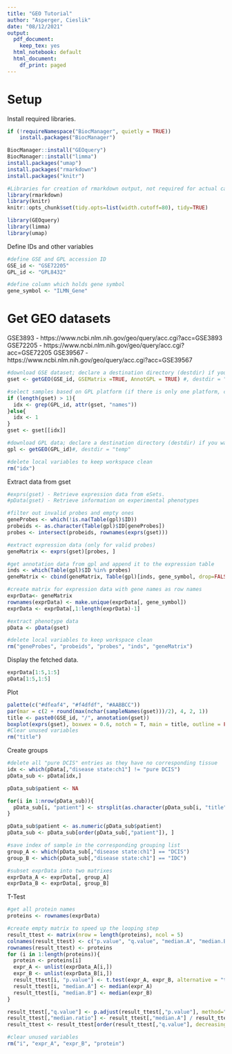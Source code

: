 ```yaml
---
title: "GEO Tutorial"
author: "Asperger, Cieslik"
date: "08/12/2021"
output:
  pdf_document: 
    keep_tex: yes
  html_notebook: default
  html_document:
    df_print: paged
---
```


# Setup
Install required libraries.
```r
if (!requireNamespace("BiocManager", quietly = TRUE))
    install.packages("BiocManager")

BiocManager::install("GEOquery")
BiocManager::install("limma")
install.packages("umap")
install.packages("rmarkdown")
install.packages("knitr")
```

```r
#Libraries for creation of rmarkdown output, not required for actual calculations
library(rmarkdown)
library(knitr)
knitr::opts_chunk$set(tidy.opts=list(width.cutoff=80), tidy=TRUE)
```

```r
library(GEOquery)
library(limma)
library(umap)
```
Define IDs and other variables
```r
#define GSE and GPL accession ID
GSE_id <- "GSE72205"
GPL_id <- "GPL8432"

#define column which holds gene symbol
gene_symbol <- "ILMN_Gene"
```

# Get GEO datasets
GSE3893 - https://www.ncbi.nlm.nih.gov/geo/query/acc.cgi?acc=GSE3893
GSE72205 - https://www.ncbi.nlm.nih.gov/geo/query/acc.cgi?acc=GSE72205
GSE39567 - https://www.ncbi.nlm.nih.gov/geo/query/acc.cgi?acc=GSE39567

```r

#download GSE dataset; declare a destination directory (destdir) if you want to avoid downloading the same files again next time you analyze them
gset <- getGEO(GSE_id, GSEMatrix =TRUE, AnnotGPL = TRUE) #, destdir = "temp"

#select samples based on GPL platform (if there is only one platform, choose it automatically)
if (length(gset) > 1){
  idx <- grep(GPL_id, attr(gset, "names"))
}else{
  idx <- 1
}
gset <- gset[[idx]]

#download GPL data; declare a destination directory (destdir) if you want to avoid downloading the same files again next time you analyze them
gpl <- getGEO(GPL_id)#, destdir = "temp"

#delete local variables to keep workspace clean
rm("idx")
```

Extract data from gset
```r
#exprs(gset) - Retrieve expression data from eSets.
#pData(gset) - Retrieve information on experimental phenotypes

#filter out invalid probes and empty ones
geneProbes <- which(!is.na(Table(gpl)$ID))
probeids <- as.character(Table(gpl)$ID[geneProbes])
probes <- intersect(probeids, rownames(exprs(gset)))

#extract expression data (only for valid probes)
geneMatrix <- exprs(gset)[probes, ]

#get annotation data from gpl and append it to the expression table
inds <- which(Table(gpl)$ID %in% probes)
geneMatrix <- cbind(geneMatrix, Table(gpl)[inds, gene_symbol, drop=FALSE])

#create matrix for expression data with gene names as row names
exprData<- geneMatrix
rownames(exprData) <- make.unique(exprData[, gene_symbol])
exprData <- exprData[,1:length(exprData)-1]

#extract phenotype data
pData <- pData(gset)

#delete local variables to keep workspace clean
rm("geneProbes", "probeids", "probes", "inds", "geneMatrix")
```

Display the fetched data.
```r
exprData[1:5,1:5]
pData[1:5,1:5]
```

Plot 
```r
palette(c("#dfeaf4", "#f4dfdf", "#AABBCC"))
par(mar = c(2 + round(max(nchar(sampleNames(gset)))/2), 4, 2, 1))
title <- paste0(GSE_id, "/", annotation(gset))
boxplot(exprs(gset), boxwex = 0.6, notch = T, main = title, outline = FALSE, las = 2)
#Clear unused variables
rm("title")
```
Create groups
```r
#delete all "pure DCIS" entries as they have no corresponding tissue
idx <- which(pData[,"disease state:ch1"] != "pure DCIS")
pData_sub <- pData[idx,]

pData_sub$patient <- NA

for(i in 1:nrow(pData_sub)){
  pData_sub[i, "patient"] <- strsplit(as.character(pData_sub[i, "title"]), split=" ")[[1]][2]
}

pData_sub$patient <- as.numeric(pData_sub$patient)
pData_sub <- pData_sub[order(pData_sub[,"patient"]), ]

#save index of sample in the corresponding grouping list
group_A <- which(pData_sub[,"disease state:ch1"] == "DCIS")
group_B <- which(pData_sub[,"disease state:ch1"] == "IDC")

#subset exprData into two matrixes
exprData_A <- exprData[, group_A]
exprData_B <- exprData[, group_B]
```

T-Test
```r
#get all protein names
proteins <- rownames(exprData)

#create empty matrix to speed up the looping step
result_ttest <- matrix(nrow = length(proteins), ncol = 5)
colnames(result_ttest) <- c("p.value", "q.value", "median.A", "median.B", "median.ratio")
rownames(result_ttest) <- proteins
for (i in 1:length(proteins)){
  protein <- proteins[i]
  expr_A <- unlist(exprData_A[i,])
  expr_B <- unlist(exprData_B[i,])
  result_ttest[i, "p.value"] <- t.test(expr_A, expr_B, alternative = "two.sided")$p.val
  result_ttest[i, "median.A"] <- median(expr_A)
  result_ttest[i, "median.B"] <- median(expr_B)
}

result_ttest[,"q.value"] <- p.adjust(result_ttest[,"p.value"], method="hochberg")
result_ttest[,"median.ratio"] <- result_ttest[,"median.A"] / result_ttest[,"median.B"]
result_ttest <- result_ttest[order(result_ttest[,"q.value"], decreasing=F),,drop=FALSE]

#clear unused variables
rm("i", "expr_A", "expr_B", "protein")
```


